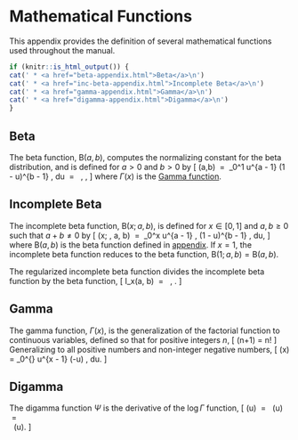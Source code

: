 # Mathematical Functions {#math-functions}

This appendix provides the definition of several mathematical
functions used throughout the manual.

```r
if (knitr::is_html_output()) {
cat(' * <a href="beta-appendix.html">Beta</a>\n')
cat(' * <a href="inc-beta-appendix.html">Incomplete Beta</a>\n')
cat(' * <a href="gamma-appendix.html">Gamma</a>\n')
cat(' * <a href="digamma-appendix.html">Digamma</a>\n')
}
```

## Beta {#beta-appendix}

The beta function, $\text{B}(a, b)$, computes the normalizing
constant for the beta distribution, and is defined for $a > 0$ and $b
> 0$ by \[ \text{B}(a,b) \ = \ \int_0^1 u^{a - 1} (1 - u)^{b - 1} \,
du \ = \ \frac{\Gamma(a) \, \Gamma(b)}{\Gamma(a+b)} \, , \]
where $\Gamma(x)$ is the [Gamma function](#gamma-appendix).

## Incomplete Beta {#inc-beta-appendix}

The incomplete beta function, $\text{B}(x; a, b)$, is defined for $x
\in [0, 1]$ and $a, b \geq 0$ such that $a + b \neq 0$ by \[
\text{B}(x; \, a, b) \ = \ \int_0^x u^{a - 1} \, (1 - u)^{b - 1} \,
du, \] where $\text{B}(a, b)$ is the beta function defined in
[appendix](#beta-appendix).  If $x = 1$, the incomplete beta function
reduces to the beta function, $\text{B}(1; a, b) = \text{B}(a, b)$.

The regularized incomplete beta function divides the incomplete beta
function by the beta function, \[ I_x(a, b) \ = \ \frac{\text{B}(x; \,
a, b)}{B(a, b)} \, . \]

## Gamma {#gamma-appendix}

The gamma function, $\Gamma(x)$, is the generalization of the
factorial function to continuous variables, defined so that for
positive integers $n$, \[ \Gamma(n+1) = n! \] Generalizing to all
positive numbers and non-integer negative numbers, \[ \Gamma(x) =
\int_0^{\infty} u^{x - 1} \exp(-u) \, du. \]

## Digamma {#digamma-appendix}

The digamma function $\Psi$ is the derivative of the $\log \Gamma$
function, \[ \Psi(u) \ = \ \frac{d}{d u} \log \Gamma(u) \ = \
\frac{1}{\Gamma(u)} \ \frac{d}{d u} \Gamma(u). \]

